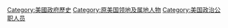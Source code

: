 [[Category:美國政府歷史|Category:美國政府歷史]]
[[Category:原美国领地及属地人物|Category:原美国领地及属地人物]]
[[Category:美国政治公职人员|Category:美国政治公职人员]]